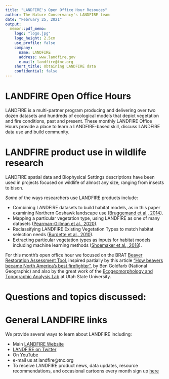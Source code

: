 ```yaml
---
title: "LANDFIRE's Open Office Hour Resouces"
author: The Nature Conservancy's LANDFIRE team
date: "February 25, 2021"
output:
  memor::pdf_memo:
    logo: "logo.jpg"
    logo_height: 2.5cm
    use_profile: false
    company:
      name: LANDFIRE
      address: www.landfire.gov
      e-mail: landfire@tnc.org
    short_title: Obtaining LANDFIRE data  
    confidential: false
---
```

# LANDFIRE Open Office Hours

LANDFIRE is a multi-partner program producing and delivering over two dozen datasets and hundreds of ecological models that depict vegetation and fire conditions, past and present.  These monthly LANDFIRE Office Hours provide a place to learn a LANDFIRE-based skill, discuss LANDFIRE data use and build community.


# LANDFIRE product use in wildlife research
LANDFIRE spatial data and Biophysical Settings descriptions have been used in projects focused on wildlife of almost any size, ranging from insects to bison.  

*Some* of the ways researchers use LANDFIRE products include:

* Combining LANDFIRE datasets to build habitat models, as in this paper examining Northern Goshawk landscape use ([Bruggemand et al., 2014](https://meridian.allenpress.com/rapt/article/48/3/228/436481/Factors-Related-to-Northern-Goshawk-Landscape-Use)).
* Mapping a particular vegetation type, using LANDFIRE as one of many datasets ([Pearman-Gillman et al., 2020](https://pdfs.semanticscholar.org/5d4b/ca01dbfdfebea6288e14884d10b9f1637bfc.pdf)).
* Reclassifying LANDFIRE Existing Vegetation Types to match habitat selection needs ([Burdette et al., 2010](https://esajournals.onlinelibrary.wiley.com/doi/pdfdirect/10.1890/ES10-00005.1)).
* Extracting particular vegetation types as inputs for habitat models including machine learning methods ([Shoemaker et al., 2018](https://onlinelibrary.wiley.com/doi/full/10.1002/ece3.3936)).

For this month's open office hour we focused on the BRAT [Beaver Restoration Assessment Tool](https://brat.riverscapes.xyz/), inspired partially by this article ["How beavers became North America's best firefighter"](https://www.nationalgeographic.com/animals/article/beavers-firefighters-wildfires-california-oregon#:~:text=This%20beaver%2Ddammed%20wetland%20in,for%20other%20species%20during%20wildfires.), by Ben Goldfarb (National Geographic) and also by the great work of the [Ecogeomorphology and Topographic Analysis Lab](http://etal.joewheaton.org/) at Utah State University.


# Questions and topics discussed:


# General LANDFIRE links
We provide several ways to learn about LANDFIRE including:

* Main [LANDFIRE Website](www.landfire.gov)
* [LANDFIRE on Twitter](https://twitter.com/nature_LANDFIRE)
* On [YouTube](https://www.youtube.com/channel/UCDPBP2fRXsfSBNjnLrzqxUw)
* e-mail us at landfire@tnc.org
* To receive LANDFIRE product news, data updates, resource recommendations, and occasional cartoons every month sign up [here](https://landfire.us9.list-manage.com/subscribe?u=25aeabb346a09aaf1c528f007&id=2f025aaae2)




